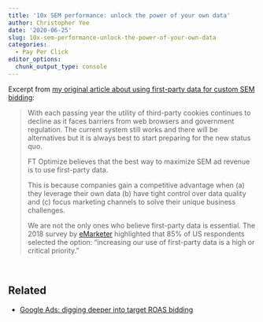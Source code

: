 ```yaml
---
title: '10x SEM performance: unlock the power of your own data'
author: Christopher Yee
date: '2020-06-25'
slug: 10x-sem-performance-unlock-the-power-of-your-own-data
categories:
  - Pay Per Click
editor_options: 
  chunk_output_type: console
---
```




Excerpt from [my original article about using first-party data for custom SEM bidding](https://www.ftoptimize.com/articles/2020/6/25/10x-sem-performance-unlock-the-power-of-your-own-data):

> With each passing year the utility of third-party cookies continues to decline as it faces barriers from web browsers and government regulation. The current system still works and there will be alternatives but it is always best to start preparing for the new status quo.
> 
> FT Optimize believes that the best way to maximize SEM ad revenue is to use first-party data.
> 
> This is because companies gain a competitive advantage when (a) they leverage their own data (b) have tight control over data quality and (c) focus marketing channels to solve their unique business challenges.
> 
> We are not the only ones who believe first-party data is essential. The 2018 survey by [eMarketer](https://www.emarketer.com/content/what-is-the-future-of-third-party-data) highlighted that 85% of US respondents selected the option: “increasing our use of first-party data is a high or critical priority.”

<br> 

## Related

* [Google Ads: digging deeper into target ROAS bidding](https://www.christopheryee.org/blog/google-ads-digging-deeper-into-target-roas-bidding/)

